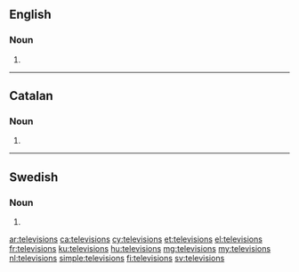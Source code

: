 ==English==

===Noun===
{{head|en|noun plural form}}

# {{plural of|television|lang=en}}

----

==Catalan==

===Noun===
{{ca-noun-form}}

# {{plural of|televisió|lang=ca}}

----

==Swedish==

===Noun===
{{head|sv|noun form}}

# {{sv-noun-form-indef-gen|television}}

[[ar:televisions]]
[[ca:televisions]]
[[cy:televisions]]
[[et:televisions]]
[[el:televisions]]
[[fr:televisions]]
[[ku:televisions]]
[[hu:televisions]]
[[mg:televisions]]
[[my:televisions]]
[[nl:televisions]]
[[simple:televisions]]
[[fi:televisions]]
[[sv:televisions]]